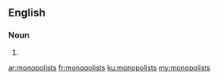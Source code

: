 ==English==

===Noun===
{{head|en|noun plural form}}

# {{plural of|monopolist|lang=en}}

[[ar:monopolists]]
[[fr:monopolists]]
[[ku:monopolists]]
[[my:monopolists]]